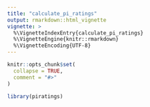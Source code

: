 ---
title: "calculate_pi_ratings"
output: rmarkdown::html_vignette
vignette: >
  %\VignetteIndexEntry{calculate_pi_ratings}
  %\VignetteEngine{knitr::rmarkdown}
  %\VignetteEncoding{UTF-8}
---

```{r, include = FALSE}
knitr::opts_chunk$set(
  collapse = TRUE,
  comment = "#>"
)
```

```{r setup}
library(piratings)
```

